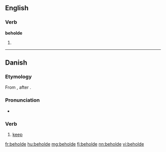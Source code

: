 ==English==

===Verb===
'''beholde'''

# {{obsolete spelling of|behold}}

----

==Danish==

===Etymology===
From {{prefix|be|holde|gloss2=to hold|lang=da}}, after {{etyl|gml|da}} {{term|beholden|lang=gml}}.

===Pronunciation===
* {{IPA|[b̥eˈhʌlˀə]|lang=da}}

===Verb===
{{da-verb|behold|beholde|beholder|beholdt|har|beholdt}}

# [[keep]]

[[fr:beholde]]
[[hu:beholde]]
[[mg:beholde]]
[[fj:beholde]]
[[nn:beholde]]
[[vi:beholde]]
